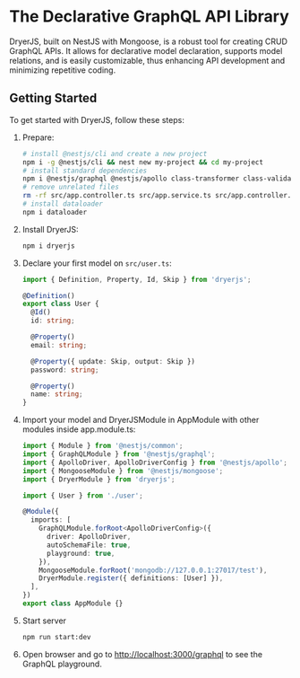 # The Declarative GraphQL API Library

DryerJS, built on NestJS with Mongoose, is a robust tool for creating CRUD GraphQL APIs. It allows for declarative model declaration, supports model relations, and is easily customizable, thus enhancing API development and minimizing repetitive coding.

## Getting Started

To get started with DryerJS, follow these steps:

1. Prepare:

   ```bash
   # install @nestjs/cli and create a new project
   npm i -g @nestjs/cli && nest new my-project && cd my-project
   # install standard dependencies
   npm i @nestjs/graphql @nestjs/apollo class-transformer class-validator @nestjs/mongoose
   # remove unrelated files
   rm -rf src/app.controller.ts src/app.service.ts src/app.controller.spec.ts
   # install dataloader
   npm i dataloader
   ```

2. Install DryerJS:

   ```bash
   npm i dryerjs
   ```

3. Declare your first model on `src/user.ts`:

   ```typescript
   import { Definition, Property, Id, Skip } from 'dryerjs';

   @Definition()
   export class User {
     @Id()
     id: string;

     @Property()
     email: string;

     @Property({ update: Skip, output: Skip })
     password: string;

     @Property()
     name: string;
   }
   ```

4. Import your model and DryerJSModule in AppModule with other modules inside app.module.ts:

   ```typescript
   import { Module } from '@nestjs/common';
   import { GraphQLModule } from '@nestjs/graphql';
   import { ApolloDriver, ApolloDriverConfig } from '@nestjs/apollo';
   import { MongooseModule } from '@nestjs/mongoose';
   import { DryerModule } from 'dryerjs';

   import { User } from './user';

   @Module({
     imports: [
       GraphQLModule.forRoot<ApolloDriverConfig>({
         driver: ApolloDriver,
         autoSchemaFile: true,
         playground: true,
       }),
       MongooseModule.forRoot('mongodb://127.0.0.1:27017/test'),
       DryerModule.register({ definitions: [User] }),
     ],
   })
   export class AppModule {}
   ```

5. Start server

   ```bash
   npm run start:dev
   ```

6. Open browser and go to [http://localhost:3000/graphql](http://localhost:3000/graphql) to see the GraphQL playground.
